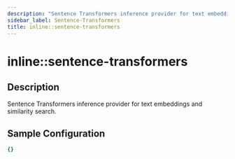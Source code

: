 ```yaml
---
description: "Sentence Transformers inference provider for text embeddings and similarity search."
sidebar_label: Sentence-Transformers
title: inline::sentence-transformers
---
```


# inline::sentence-transformers

## Description

Sentence Transformers inference provider for text embeddings and similarity search.

## Sample Configuration

```yaml
{}
```
